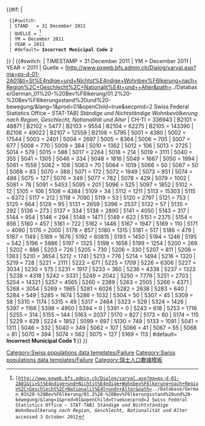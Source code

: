 <includeonly>{{#if: {{{2|}}} |
  {{#switch: {{{2|}}} <!-- Stand und Quelle sind unabhängig vom Gemeindeschlüssel -->
  | STAND   = 31 December 2011
  | QUELLE = <ref name="SFSO_2011">[http://www.pxweb.bfs.admin.ch/Dialog/varval.asp?ma=px-d-01-2A01&ti=St%E4ndige+und+Nichtst%E4ndige+Wohnbev%F6lkerung+nach+Region%2C+Geschlecht%2C+Nationalit%E4t+und++Alter&path=../Database/German_01%20-%20Bev%F6lkerung/01.2%20-%20Bev%F6lkerungsstand%20und%20-bewegung/&lang=1&prod=01&openChild=true&secprod=2 Swiss Federal Statistics Office – STAT-TAB] ''Ständige und Nichtständige Wohnbevölkerung nach Region, Geschlecht, Nationalität und Alter'' {{de icon}} accessed 3 October 2012</ref>
  | YM = December 2011
  | YEAR = 2011
  | #default= <strong class="error">Incorrect Municipal Code 2 <tt>{{{2}}}</tt></strong>[[Category:Swiss populations data templates/Failure]]
}} |
{{#switch: {{{1}}}
| TIMESTAMP = 31 December 2011
| YM = December 2011
| YEAR = 2011
| Quelle = [http://www.pxweb.bfs.admin.ch/Dialog/varval.asp?ma=px-d-01-2A01&ti=St%E4ndige+und+Nichtst%E4ndige+Wohnbev%F6lkerung+nach+Region%2C+Geschlecht%2C+Nationalit%E4t+und++Alter&path=../Database/German_01%20-%20Bev%F6lkerung/01.2%20-%20Bev%F6lkerungsstand%20und%20-bewegung/&lang=1&prod=01&openChild=true&secprod=2 Swiss Federal Statistics Office – STAT-TAB] ''Ständige und Nichtständige Wohnbevölkerung nach Region, Geschlecht, Nationalität und Alter''
| CH-TI = 336943 <!--Kanton Tessin-->
| B2101 = 48871 <!--Distretto di Bellinzona-->
| B2102 = 5477 <!--Distretto di Blenio-->
| B2103 = 9554 <!--Distretto di Leventina-->
| B2104 = 62275 <!--Distretto di Locarno-->
| B2105 = 143390 <!--Distretto di Lugano-->
| B2106 = 49022 <!--Distretto di Mendrisio-->
| B2107 = 12559 <!--Distretto di Riviera-->
| B2108 = 5795 <!--Distretto di Vallemaggia-->
| 5001 = 4380 <!--Arbedo-Castione-->
| 5002 = 17544 <!--Bellinzona-->
| 5003 = 2401 <!--Cadenazzo-->
| 5004 = 2697 <!--Camorino-->
| 5005 = 8364 <!--Giubiasco-->
| 5006 = 705 <!--Gnosca-->
| 5007 = 677 <!--Gorduno-->
| 5008 = 770 <!--Gudo-->
| 5009 = 384 <!--Isone-->
| 5010 = 1362 <!--Lumino-->
| 5012 = 106 <!--Moleno-->
| 5013 = 2725 <!--Monte Carasso-->
| 5014 = 579 <!--Pianezzo-->
| 5015 = 588 <!--Preonzo-->
| 5017 = 2264 <!--Sant'Antonino-->
| 5018 = 214 <!--Sant'Antonio-->
| 5019 = 3111 <!--Sementina-->
| 5040 = 355 <!--Ludiano-->
| 5041 = 1305 <!--Malvaglia-->
| 5046 = 334 <!--Semione-->
| 5048 = 1816 <!--Acquarossa-->
| 5049 = 1667 <!--Blenio-->
| 5050 = 1994 <!--Serravalle-->
| 5061 = 1559 <!--Airolo-->
| 5062 = 108 <!--Anzonico-->
| 5063 = 70 <!--Bedretto-->
| 5064 = 1019 <!--Bodio-->
| 5066 = 50 <!--Calpiogna-->
| 5067 = 50 <!--Campello-->
| 5068 = 83 <!--Cavagnago-->
| 5070 = 388 <!--Chironico-->
| 5071 = 172 <!--Dalpe-->
| 5072 = 1949 <!--Faido (1. April 2012) -->
| 5073 = 851 <!--Giornico-->
| 5074 = 488 <!--Mairengo-->
| 5075 = 127 <!--Osco-->
| 5076 = 349 <!--Personico-->
| 5077 = 782 <!--Pollegio-->
| 5078 = 429 <!--Prato (Leventina)-->
| 5079 = 1002 <!--Quinto-->
| 5081 = 78 <!--Sobrio -->
| 5091 = 5453 <!--Ascona-->
| 5095 = 201 <!--Brione (Verzasca) -->
| 5096 = 525 <!--Brione sopra Minusio -->
| 5097 = 1852 <!--Brissago-->
| 5102 = 12 <!--Corippo-->
| 5105 = 106 <!--Frasco-->
| 5108 = 4384 <!--Gordola-->
| 5109 = 34 <!--Gresso-->
| 5112 = 1211 <!--Lavertezzo-->
| 5113 = 15303 <!--Locarno-->
| 5115 = 6372 <!--Losone-->
| 5117 = 212 <!--Mergoscia-->
| 5118 = 7090 <!--Minusio-->
| 5119 = 53 <!--Mosogno-->
| 5120 = 2797 <!--Muralto-->
| 5121 = 753 <!--Orselina-->
| 5125 = 664 <!--Ronco sopra Ascona-->
| 5129 = 95 <!--Sonogno-->
| 5131 = 2659 <!--Tenero-Contra-->
| 5396 = 2537 <!--Terre di Pedemonte-->
| 5132 = 57 <!--Vergeletto-->
| 5135 = 292 <!--Vogorno-->
| 5136 = 273 <!--Onsernone-->
| 5137 = 334 <!--Isorno-->
| 5138 = 2890 <!--Cugnasco-Gerra-->
| 5141 = 4050 <!--Agno-->
| 5143 = 317 <!--Aranno-->
| 5144 = 954 <!--Arogno-->
| 5146 = 294 <!--Astano-->
| 5148 = 1471 <!--Bedano-->
| 5149 = 622 <!--Bedigliora-->
| 5151 = 2375 <!--Bioggio-->
| 5154 = 856 <!--Bissone-->
| 5160 = 457 <!--Brusino Arsizio-->
| 5161 = 722 <!--Cademario-->
| 5162 = 1446 <!--Cadempino-->
| 5167 = 1947 <!--Canobbio-->
| 5169 = 110 <!--Carabietta-->
| 5171 = 4090 <!--Caslano-->
| 5176 = 2000 <!--Comano-->
| 5178 = 857 <!--Croglio-->
| 5180 = 1315 <!--Cureglia-->
| 5181 = 517 <!--Curio-->
| 5186 = 479 <!--Grancia-->
| 5187 = 1149 <!--Gravesano-->
| 5189 = 1676 <!--Lamone-->
| 5192 = 60815 <!--Lugano, includes Bogno, Cadro, Carona, Certara, Cimadera and Sonvico and Valcolla after 2013-->
| 5193 = 1450 <!--Magliaso-->
| 5194 = 1246 <!--Manno-->
| 5195 = 542 <!--Maroggia-->
| 5196 = 5886 <!--Massagno-->
| 5197 = 1325 <!--Melano-->
| 5198 = 1658 <!--Melide-->
| 5199 = 1254 <!--Mezzovico-Vira-->
| 5200 = 269 <!--Miglieglia-->
| 5202 = 886 <!--Monteggio-->
| 5203 = 726 <!--Morcote-->
| 5205 = 730 <!--Muzzano-->
| 5206 = 330 <!--Neggio-->
| 5207 = 811 <!--Novaggio-->
| 5208 = 1383 <!--Origlio-->
| 5210 = 3654 <!--Paradiso-->
| 5212 = 1741 <!--Ponte Capriasca-->
| 5213 = 776 <!--Ponte Tresa-->
| 5214 = 1494 <!--Porza-->
| 5216 = 1320 <!--Pura-->
| 5219 = 728 <!--Rovio-->
| 5221 = 2111 <!--Savosa-->
| 5222 = 671 <!--Sessa -->
| 5225 = 1709 <!--Sorengo-->
| 5226 = 6306 <!--Capriasca-->
| 5227 = 3034 <!--Torricella-Taverne-->
| 5230 = 575 <!--Vernate -->
| 5231 = 1917 <!--Vezia -->
| 5233 = 360 <!--Vico Morcote-->
| 5236 = 4338 <!--Collina d'Oro-->
| 5237 = 1323 <!--Alto Malcantone-->
| 5238 = 4318 <!--Monteceneri-->
| 5242 = 3331 <!--Balerna-->
| 5249 = 2042 <!--Castel San Pietro-->
| 5250 = 7776 <!--Chiasso-->
| 5251 = 2703 <!--Coldrerio-->
| 5254 = 14321 <!--Mendrisio, includes Besazio, Ligornetto and Meride-->
| 5257 = 4565 <!--Morbio Inferiore-->
| 5260 = 2389 <!--Novazzano-->
| 5263 = 2505 <!--Riva San Vitale-->
| 5266 = 4371 <!--Stabio-->
| 5268 = 3054 <!--Vacallo-->
| 5269 = 1965 <!--Breggia-->
| 5281 = 6026 <!--Biasca-->
| 5282 = 2638 <!--Claro-->
| 5283 = 640 <!--Cresciano-->
| 5284 = 549 <!--Iragna-->
| 5285 = 1674 <!--Lodrino-->
| 5286 = 1032 <!--Osogna-->
| 5304 = 50 <!--Bosco/Gurin-->
| 5307 = 45 <!--Campo (Vallemaggia)-->
| 5309 = 58 <!--Cerentino-->
| 5310 = 1174 <!--Cevio-->
| 5315 = 49 <!--Linescio-->
| 5317 = 2464 <!--Maggia-->
| 5323 = 529 <!--Lavizzara-->
| 5324 = 1426 <!--Avegno Gordevio-->
| 5397 = 1166 <!--Centovalli-->
| 5398 = 4950 <!--Gambarogno-->
| 5394 = 0 <!--Kommunanz Capriasca/Valcolla  -->
| 5391 = 0 <!--Kommunanz Medeglia/Cadenazzo -->
<!--Former municipalities-->
| 5243 = 618 <!--Besazio-->
| 5253 = 1716 <!--Ligornetto-->
| 5255 = 314 <!--Meride-->
| 5155 = 144 <!--Bogno-->
| 5163 = 2037 <!--Cadro-->
| 5170 = 827 <!--Carona-->
| 5173 = 60 <!--Certara-->
| 5174 = 115 <!--Cimadera-->
| 5229 = 629 <!--Valcolla -->
| 5224 = 1852 <!--Sonvico -->
| 5099 = 697 <!--Cavigliano-->
| 5130 = 749 <!--Tegna-->
| 5133 = 1091 <!--Verscio-->
| 5041 = 1311 <!--Malvaglia  -->
| 5046 = 332 <!--Semione  -->
| 5040 = 349 <!--Ludiano  -->
| 5062 = 107 <!--Anzonico  -->
| 5066 = 41 <!--Calpiogna  -->
| 5067 = 55 <!--Campello  -->
| 5068 = 81 <!--Cavagnago  -->
| 5070 = 394 <!--Chironico  -->
| 5074 = 562 <!--Mairengo  -->
| 5075 = 127 <!--Osco  -->
| 5169 = 113 <!--Carabietta  -->
| #default= <strong class="error">Incorrect Municipal Code 1 <tt>{{{1}}}</tt></strong>[[Category:Swiss populations data templates/Failure]]
}} }}</includeonly><noinclude>
{{documentation}}
[[Category:瑞士人口數據模板]]
</noinclude>
